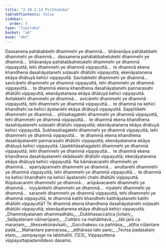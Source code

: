 ```yaml
---
title: "2.10.2.13 Piṭṭhiduka"
tableOfContents: false
sidebar:
  order: 4
type: "tipitaka"
basket: "ab"
book: "dht"
---
```



<DynamicBreadcrumb />

<Division number="401" book="dht">

<Paragraph number="491" book="dht">
Dassanena pahātabbehi dhammehi ye dhammā…  bhāvanāya pahātabbehi dhammehi ye dhammā…  dassanena pahātabbahetukehi dhammehi ye dhammā…  bhāvanāya pahātabbahetukehi dhammehi ye dhammā vippayuttā, tehi dhammehi ye dhammā vippayuttā…  te dhammā ekena khandhena dasahāyatanehi soḷasahi dhātūhi vippayuttā; ekenāyatanena ekāya dhātuyā kehici vippayuttā.
</Paragraph>

</Division>
<Division number="402" book="dht">

<Paragraph number="492" book="dht">
Savitakkehi dhammehi ye dhammā…  savicārehi dhammehi ye dhammā vippayuttā, tehi dhammehi ye dhammā vippayuttā…  te dhammā ekena khandhena dasahāyatanehi pannarasahi dhātūhi vippayuttā; ekenāyatanena ekāya dhātuyā kehici vippayuttā.
</Paragraph>

</Division>
<Division number="403" book="dht">

<Paragraph number="493" book="dht">
Avitakkehi dhammehi ye dhammā…  avicārehi dhammehi ye dhammā vippayuttā, tehi dhammehi ye dhammā vippayuttā…  te dhammā na kehici khandhehi na kehici āyatanehi ekāya dhātuyā vippayuttā.
</Paragraph>

</Division>
<Division number="404" book="dht">

<Paragraph number="494" book="dht">
Sappītikehi dhammehi ye dhammā…  pītisahagatehi dhammehi ye dhammā vippayuttā, tehi dhammehi ye dhammā vippayuttā…  te dhammā ekena khandhena dasahāyatanehi soḷasahi dhātūhi vippayuttā; ekenāyatanena ekāya dhātuyā kehici vippayuttā.
</Paragraph>

</Division>
<Division number="405" book="dht">

<Paragraph number="495" book="dht">
Sukhasahagatehi dhammehi ye dhammā vippayuttā, tehi dhammehi ye dhammā vippayuttā…  te dhammā ekena khandhena dasahāyatanehi pannarasahi dhātūhi vippayuttā; ekenāyatanena ekāya dhātuyā kehici vippayuttā.
</Paragraph>

</Division>
<Division number="406" book="dht">

<Paragraph number="496" book="dht">
Upekkhāsahagatehi dhammehi ye dhammā vippayuttā, tehi dhammehi ye dhammā vippayuttā…  te dhammā ekena khandhena dasahāyatanehi ekādasahi dhātūhi vippayuttā; ekenāyatanena ekāya dhātuyā kehici vippayuttā.
</Paragraph>

</Division>
<Division number="407" book="dht">

<Paragraph number="497" book="dht">
Na kāmāvacarehi dhammehi ye dhammā…  apariyāpannehi dhammehi ye dhammā…  anuttarehi dhammehi ye dhammā vippayuttā, tehi dhammehi ye dhammā vippayuttā…  te dhammā na kehici khandhehi na kehici āyatanehi chahi dhātūhi vippayuttā.
</Paragraph>

</Division>
<Division number="408" book="dht">

<Paragraph number="498" book="dht">
Rūpāvacarehi dhammehi ye dhammā…  arūpāvacarehi dhammehi ye dhammā…  niyyānikehi dhammehi ye dhammā…  niyatehi dhammehi ye dhammā…  saraṇehi dhammehi ye dhammā vippayuttā, tehi dhammehi ye dhammā vippayuttā, te dhammā katihi khandhehi katihāyatanehi katihi dhātūhi vippayuttā? Te dhammā ekena khandhena dasahāyatanehi soḷasahi dhātūhi vippayuttā; ekenāyatanena ekāya dhātuyā kehici vippayuttā.
</Paragraph>

<Paragraph number="499" type="verses" book="dht">
_Dhammāyatanaṃ dhammadhātu,_  
_Dukkhasaccañca jīvitaṃ;_  
_Saḷāyatanaṃ nāmarūpaṃ,_  
_Cattāro ca mahābhavā._  

</Paragraph>

<Paragraph number="500" type="verses" book="dht">
_Jāti jarā ca maraṇaṃ,_  
_tikesvekūnavīsati;_  
_Gocchakesu ca paññāsa,_  
_aṭṭha cūḷantare padā._  

</Paragraph>

<Paragraph number="501" type="verses" book="dht">
_Mahantare pannarasa,_  
_aṭṭhārasa tato pare;_  
_Tevīsa padasataṃ etaṃ,_  
_sampayoge na labbhatīti. [123]_  


</Paragraph>
</Division>

<Paragraph number="502" type="center" book="dht">
Vippayuttena vippayuttapadaniddeso dasamo.
</Paragraph>